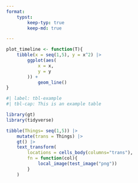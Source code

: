 ```yaml
---
format:
    typst:
        keep-typ: true
        keep-md: true

---
```


```{=typst}
#show figure: set block(breakable: true)
```

```r
plot_timeline <- function(T){
    tibble(x = seq(1,5), y = x^2) |>
        ggplot(aes(
            x = x,
            y = y
        )) +
            geom_line()
}
```

```r
#| label: tbl-example
#| tbl-cap: This is an example table

library(gt)
library(tidyverse)

tibble(Things= seq(1,5)) |>
    mutate(trans = Things) |>
    gt() |>
    text_transform(
        locations = cells_body(columns="trans"),
        fn = function(col){
            local_image(test_image("png"))
        }
    )
```
